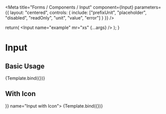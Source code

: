 

<Meta
  title="Forms / Components / Input"
  component={Input}
  parameters={{
    layout: "centered",
    controls: {
    include: ["prefixUnit", "placeholder", "disabled", "readOnly", "unit", "value", "error"]
    }
  }}
/>

  return(
    <Input name="example" mr="xs" {...args} />
  );
}

# Input

## Basic Usage

<Canvas>
  <Story args={{ disabled: false, placeholder: "Example" }} name="Input">
    {Template.bind({})}
  </Story>
</Canvas>

## With Icon

<Canvas>
  <Story args={{ disabled: false, placeholder: "Example", icon: <Search /> }} name="Input with Icon">
    {Template.bind({})}
  </Story>
</Canvas>
